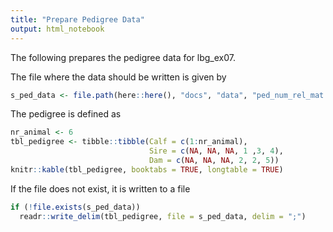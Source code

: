 ```yaml
---
title: "Prepare Pedigree Data"
output: html_notebook
---
```



The following prepares the pedigree data for lbg_ex07. 

The file where the data should be written is given by

```r
s_ped_data <- file.path(here::here(), "docs", "data", "ped_num_rel_mat.csv")
```

The pedigree is defined as

```r
nr_animal <- 6
tbl_pedigree <- tibble::tibble(Calf = c(1:nr_animal),
                               Sire = c(NA, NA, NA, 1 ,3, 4),
                               Dam = c(NA, NA, NA, 2, 2, 5))
knitr::kable(tbl_pedigree, booktabs = TRUE, longtable = TRUE)
```

If the file does not exist, it is written to a file

```r
if (!file.exists(s_ped_data))
  readr::write_delim(tbl_pedigree, file = s_ped_data, delim = ";")
```


